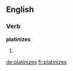 ==English==

===Verb===
'''platinizes'''

# {{third-person singular of|platinize}}

[[de:platinizes]]
[[fr:platinizes]]
